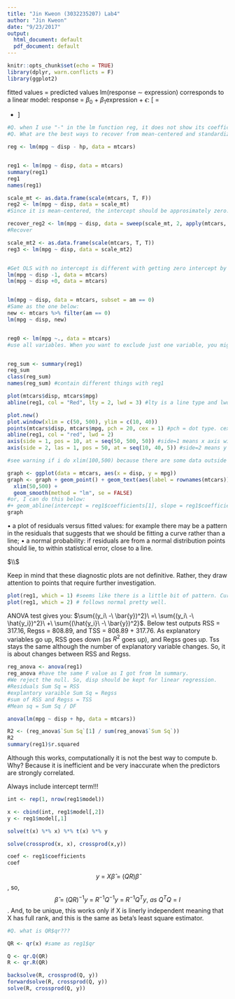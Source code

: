```yaml
---
title: "Jin Kweon (3032235207) Lab4"
author: "Jin Kweon"
date: "9/23/2017"
output:
  html_document: default
  pdf_document: default
---
```


```r
knitr::opts_chunk$set(echo = TRUE)
library(dplyr, warn.conflicts = F)
library(ggplot2)
```

fitted values = predicted values
lm(response $\sim$ expression) corresponds to a linear model: response = $\beta_0$ + $\beta_1$expression + $\epsilon$:
\[
  \begin{pmatrix}
    y1 \\
    y2 \\
    y3 \\
    . \\
    . \\
    . \\
    y_n \\
  \end{pmatrix}
  =
  \begin{pmatrix}
    1 & x_{11} \\
    1 & x_{21} \\
    1 & x_{31} \\
    . \\
    . \\
    . \\
    1 & x_{n1} \\
  \end{pmatrix}
  \begin{pmatrix}
    \beta_1 \\
    \beta_2 \\
  \end{pmatrix}
  +
  \begin{pmatrix}
    \epsilon_1 \\
    \epsilon_2 \\
    \epsilon_3 \\
    . \\
    . \\
    . \\
    \epsilon_n \\
  \end{pmatrix}
\]


```r
#Q. when I use "-" in the lm function reg, it does not show its coefficient... why????
#Q. What are the best ways to recover from mean-centered and standardized data? Can we just literally change to original data set using sweep and apply function to do this?

reg <- lm(mpg ~ disp - hp, data = mtcars)


reg1 <- lm(mpg ~ disp, data = mtcars)
summary(reg1)
reg1
names(reg1)

scale_mt <- as.data.frame(scale(mtcars, T, F))
reg2 <- lm(mpg ~ disp, data = scale_mt)
#Since it is mean-centered, the intercept should be approsimately zero.

recover_reg2 <- lm(mpg ~ disp, data = sweep(scale_mt, 2, apply(mtcars, 2, mean), "+"))
#Recover

scale_mt2 <- as.data.frame(scale(mtcars, T, T))
reg3 <- lm(mpg ~ disp, data = scale_mt2)


#Get OLS with no intercept is different with getting zero intercept by doing mean-centered. 
lm(mpg ~ disp -1, data = mtcars)
lm(mpg ~ disp +0, data = mtcars)


lm(mpg ~ disp, data = mtcars, subset = am == 0)
#Same as the one below:
new <- mtcars %>% filter(am == 0)
lm(mpg ~ disp, new)


reg0 <- lm(mpg ~., data = mtcars) 
#use all variables. When you want to exclude just one variable, you might be able to modify data frame, and use dot.


reg_sum <- summary(reg1)
reg_sum
class(reg_sum)
names(reg_sum) #contain different things with reg1
```


```r
plot(mtcars$disp, mtcars$mpg)
abline(reg1, col = "Red", lty = 2, lwd = 3) #lty is a line type and lwd is line width
```



```r
plot.new()
plot.window(xlim = c(50, 500), ylim = c(10, 40))
points(mtcars$disp, mtcars$mpg, pch = 20, cex = 1) #pch = dot type. cex = size
abline(reg1, col = "red", lwd = 2)
axis(side = 1, pos = 10, at = seq(50, 500, 50)) #side=1 means x axis with pos=10 starting point
axis(side = 2, las = 1, pos = 50, at = seq(10, 40, 5)) #side=2 means y axis
```


```r
#see warning if i do xlim(100,500) because there are some data outside of x < 100.

graph <- ggplot(data = mtcars, aes(x = disp, y = mpg))
graph <- graph + geom_point() + geom_text(aes(label = rownames(mtcars)), hjust = 0, alpha = 0.5) +
  xlim(50,500) +
  geom_smooth(method = "lm", se = FALSE)
#or, I can do this below:
#+ geom_abline(intercept = reg1$coefficients[1], slope = reg1$coefficients[2], col = "blue", lwd = 1.2)
graph
```


**<Plot check>**
• a plot of residuals versus fitted values: for example there may be a pattern in the
residuals that suggests that we should be fitting a curve rather than a line;
• a normal probability: if residuals are from a normal distribution points should lie,
to within statistical error, close to a line.

$\\$

Keep in mind that these diagnostic plots are not definitive.
Rather, they draw attention to points that require further investigation.
```r
plot(reg1, which = 1) #seems like there is a little bit of pattern. Curve might be better.
plot(reg1, which = 2) # follows normal pretty well. 

```





ANOVA test gives you: $\sum{(y_i\ -\ \bar{y})^2}\ =\ \sum{(y_i\ -\ \hat{y_i})^2}\ +\ \sum{(\hat{y_i}\ -\ \bar{y})^2}$. Below test outputs RSS = 317.16, Regss = 808.89, and TSS = 808.89 + 317.76. As explanatory variables go up, RSS goes down (as $R^2$ goes up), and Regss goes up. Tss stays the same although the number of explanatory variable changes. So, it is about changes between RSS and Regss. 
```r
reg_anova <- anova(reg1)
reg_anova #have the same F value as I got from lm summary. 
#We reject the null. So, disp should be kept for linear regression. 
#Residuals Sum Sq = RSS 
#explantory varaible Sum Sq = Regss
#sum of RSS and Regss = TSS
#Mean sq = Sum Sq / DF

anova(lm(mpg ~ disp + hp, data = mtcars))

R2 <- (reg_anova$`Sum Sq`[1] / sum(reg_anova$`Sum Sq`))
R2 
summary(reg1)$r.squared

```


Although this works, computationally it is not the best way to compute b. Why? Because it is inefficient and be very inaccurate when the predictors are strongly correlated.

Always include intercept term!!!
```r
int <- rep(1, nrow(reg1$model))

x <- cbind(int, reg1$model[,2])
y <- reg1$model[,1]

solve(t(x) %*% x) %*% t(x) %*% y

solve(crossprod(x, x), crossprod(x,y))

coef <- reg1$coefficients
coef
```


$$y\ =\ X\hat{\beta}\ =\ (QR)\hat{\beta}$$, so, $$\hat{\beta}\ =\ (QR)^{-1}y\ =\ R^{-1}Q^{-1}y\ =\ R^{-1}Q^Ty,\ as\ Q^TQ\ =\ I$$. And, to be unique, this works only if X is linerly independent meaning that X has full rank, and this is the same as beta's least square estimator. 
```r
#Q. what is QR$qr??? 

QR <- qr(x) #same as reg1$qr

Q <- qr.Q(QR)
R <- qr.R(QR)

backsolve(R, crossprod(Q, y))
forwardsolve(R, crossprod(Q, y))
solve(R, crossprod(Q, y))
```























